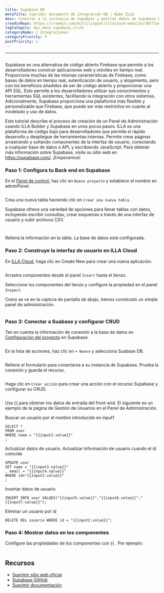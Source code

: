 ```yaml
---
title: Supabase DB
metaTitle: Suprimir documento de integración DB | Nube ILLA
desc: Conectar a la instancia de Supabase y mostrar datos de Supabase DB en los componentes
crowdinRepo: https://crowdin.com/multilingual/illacloud-website/265?languages=es&filter=basic&value=0
tagCategory: doc_menu_supabase_click
categoryName: 🔨 Integraciones
categoryPriority: 3
postPriority: 1
---
```


* * *

## <h2 hidden>Supabase DB</h2>

Supabase es una alternativa de código abierto Firebase que permite a los desarrolladores construir aplicaciones web y móviles en tiempo real. Proporciona muchas de las mismas características de Firebase, como bases de datos en tiempo real, autenticación de usuario, y alojamiento, pero con los beneficios añadidos de ser de código abierto y proporcionar una API SQL. Esto permite a los desarrolladores utilizar sus conocimientos y herramientas SQL existentes, facilitando la integración con otros sistemas. Adicionalmente, Supabase proporciona una plataforma más flexible y personalizable que Firebase, que puede ser más restrictiva en cuanto al modelado y uso de datos.

Este tutorial describe el proceso de creación de un Panel de Administración usando ILLA Builder y Supabase en unos pocos pasos. ILLA es una plataforma de código bajo para desarrolladores que permite el rápido desarrollo y despliegue de herramientas internas. Permite crear páginas arrastrando y soltando componentes de la interfaz de usuario, conectando a cualquier base de datos o API, y escribiendo JavaScript. Para obtener más información sobre Supabase, visite su sitio web en <https://supabase.com/>. ¡Empecemos!

### Paso 1: Configura tu Back end en Supabase

En el [Panel de control](https://app.supabase.com/projects), haz clic en `Nuevo proyecto` y establece el nombre en adminPanel.

<img
  src='https://cdn.illacloud.com/official-website/img/docs/assemble/supabase1.png'
  alt=""
/>

Crea una nueva tabla haciendo clic en `Crear una nueva tabla` .

Supabase ofrece una variedad de opciones para llenar tablas con datos, incluyendo escribir consultas, crear esquemas a través de una interfaz de usuario y subir archivos CSV.

<img
  src='https://cdn.illacloud.com/official-website/img/docs/assemble/supabase2.png'
  alt=""
/>

<img
  src='https://cdn.illacloud.com/official-website/img/docs/assemble/supabase3.png'
  alt=""
/>

Rellena la información en la tabla. La base de datos está configurada.

### Paso 2: Construye la interfaz de usuario en ILLA Cloud

En [ILLA Cloud](https://cloud.illacloud.com), haga clic en Create New para crear una nueva aplicación.

<img
  src='https://cdn.illacloud.com/official-website/img/docs/assemble/supabase4.png'
  alt=""
/>

Arrastra componentes desde el panel `Insert` hasta el lienzo.

Seleccione los componentes del lienzo y configure la propiedad en el panel `Inspect`.

Como se ve en la captura de pantalla de abajo, hemos construido un simple panel de administración.

<img
  src='https://cdn.illacloud.com/official-website/img/docs/assemble/supabase5.png'
  alt=""
/>

### Paso 3: Conectar a Suabase y configurar CRUD

Ten en cuenta la información de conexión a la base de datos en [Configuración del proyecto](https://app.supabase.com/project/hdcfnsxpwwgboqomdrhp/settings/database) en Supabase.

<img
  src='https://cdn.illacloud.com/official-website/img/docs/assemble/supabase6.png'
  alt=""
/>

En la lista de acciones, haz clic en `+ Nuevo` y selecciona Suabase DB.

<img
  src='https://cdn.illacloud.com/official-website/img/docs/assemble/supabase7.png'
  alt=""
/>

Rellene el formulario para conectarse a su instancia de Supabase. Prueba la conexión y guarda el recurso.

<img
  src='https://cdn.illacloud.com/official-website/img/docs/assemble/supabase8.png'
  alt=""
/>

Haga clic en `Crear acción` para crear una acción con el recurso Supabase y configurar su CRUD.

<img
  src='https://cdn.illacloud.com/official-website/img/docs/assemble/supabase9.png'
  alt=""
/>

Usa {{ para obtener los datos de entrada del front-end. El siguiente es un ejemplo de la página de Gestión de Usuarios en el Panel de Administración.

Buscar un usuario por el nombre introducido en input1

```
SELECT *
FROM user
WHERE name = "{{input1.value}}"
;
```

Actualizar datos de usuario. Actualizar información de usuario cuando el id coincide

```
UPDATE user
SET name = "{{input3.value}}"
, email = "{{input4.value}}"
WHERE id="{{input2.value}}"
;
```

Insertar datos de usuario

```
INSERT INTO user VALUES("{{input5.value}}","{{input6.value}}","{{input7.value}}");
```

Eliminar un usuario por id

```
DELETE DEL usuario WHERE id = "{{input2.value}}";
```

### Paso 4: Mostrar datos en los componentes

Configure las propiedades de los componentes con {{ . Por ejemplo:

<img
  src='https://cdn.illacloud.com/official-website/img/docs/assemble/supabase10.png'
  alt=""
/>

## Recursos

-   [Suprimir sitio web oficial](https://supabase.com/)
-   [Supabase GitHub](https://github.com/supabase/supabase)
-   [Suprimir documentación](https://supabase.com/docs)

